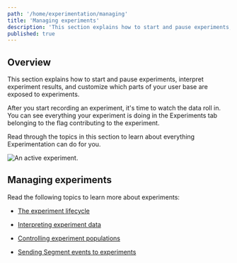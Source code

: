 ```yaml
---
path: '/home/experimentation/managing'
title: 'Managing experiments'
description: 'This section explains how to start and pause experiments, interpret experiment results, and customize which parts of your user base are exposed to experiments. Read through the topics in this section to learn about everything Experimentation can do for you.'
published: true
---
```


## Overview

This section explains how to start and pause experiments, interpret experiment results, and customize which parts of your user base are exposed to experiments.

After you start recording an experiment, it's time to watch the data roll in. You can see everything your experiment is doing in the Experiments tab belonging to the flag contributing to the experiment.

Read through the topics in this section to learn about everything Experimentation can do for you.

![An active experiment.](../../images/experiment-running.png)


## Managing experiments

Read the following topics to learn more about experiments:

* [The experiment lifecycle](/home/experimentation/lifecycle)

* [Interpreting experiment data](/home/experimentation/interpreting)

* [Controlling experiment populations](/home/experimentation/populations)

* [Sending Segment events to experiments](/home/experimentation/segment)
